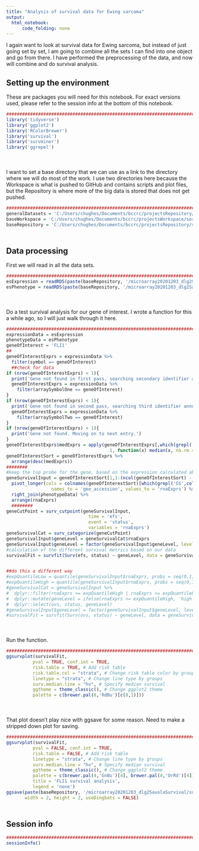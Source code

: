 ```yaml
---
title: "Analysis of survival data for Ewing sarcoma"
output:
  html_notebook:
      code_folding: none
---
```


I again want to look at survival data for Ewing sarcoma, but instead of just going set by set, I am going to combine all the sets I can find into one object and go from there. I have performed the preprocessing of the data, and now will combine and do survival analysis.

## Setting up the environment

These are packages you will need for this notebook. For exact versions used, please refer to the session info at the bottom of this notebook.

```r
##########################################################################################
library('tidyverse')
library('ggplot2')
library('RColorBrewer')
library('survival')
library('survminer')
library('ggrepel')
```

<div style="margin-bottom:50px;"></div>

I want to set a base directory that we can use as a link to the directory where we will do most of the work. I use two directories here because the Workspace is what is pushed to GitHub and contains scripts and plot files, but the Repository is where more of the big data is stored that does not get pushed.

```r
##########################################################################################
generalDatasets = 'C:/Users/chughes/Documents/bccrc/projectsRepository/generalDatasets'
baseWorkspace = 'C:/Users/chughes/Documents/bccrc/projectsWorkspace/sorensenLab/relatedToDlg2'
baseRepository = 'C:/Users/chughes/Documents/bccrc/projectsRepository/sorensenLab/relatedToDlg2'
```

<div style="margin-bottom:50px;"></div>

## Data processing

First we will read in all the data sets.

```r
##########################################################################################
esExpression = readRDS(paste(baseRepository, '/microarray20201203_dlg2SavolaSurvival/dataset_savolaExpression.rds', sep = ''))
esPhenotype = readRDS(paste(baseRepository, '/microarray20201203_dlg2SavolaSurvival/dataset_savolaPhenotype.rds', sep = ''))
```

<div style="margin-bottom:50px;"></div>


<div style="margin-bottom:50px;"></div>

Do a test survival analysis for our gene of interest. I wrote a function for this a while ago, so I will just walk through it here.

```r
##########################################################################################
expressionData = esExpression
phenotypeData = esPhenotype
geneOfInterest = 'FLI1'
##
geneOfInterestExprs = expressionData %>%
  filter(symbol == geneOfInterest)
  ##check for data
if (nrow(geneOfInterestExprs) < 1){
  print('Gene not found in first pass, searching secondary identifier annotation.')
  geneOfInterestExprs = expressionData %>%
    filter(arraySymbolOne == geneOfInterest)
}
if (nrow(geneOfInterestExprs) < 1){
  print('Gene not found in second pass, searching third identifier annotation.')
  geneOfInterestExprs = expressionData %>%
    filter(arraySymbolTwo == geneOfInterest)
}
if (nrow(geneOfInterestExprs) < 1){
  print('Gene not found. Moving on to next entry.')
}
geneOfInterestExprs$medExprs = apply(geneOfInterestExprs[,which(grepl('GS',colnames(geneOfInterestExprs)))[1]:ncol(geneOfInterestExprs)], 
                                       1, function(x) median(x, na.rm = TRUE))
geneOfInterestSort = geneOfInterestExprs %>%
  arrange(desc(medExprs))
########
#keep the top probe for the gene, based on the expression calculated above
geneSurvivalInput = geneOfInterestSort[1,1:(ncol(geneOfInterestSort) - 1)] %>%
  pivot_longer(cols = colnames(geneOfInterestSort)[which(grepl('GS',colnames(geneOfInterestSort)))[1]]:colnames(geneOfInterestSort)[(ncol(geneOfInterestSort) - 1)], 
                 names_to = 'geo_accession', values_to = 'rnaExprs') %>%
  right_join(phenotypeData) %>%
  arrange(rnaExprs)
  ########
geneCutPoint = surv_cutpoint(geneSurvivalInput,
                               time = 'efs',
                               event = 'status',
                               variables = 'rnaExprs')
geneSurvivalCat = surv_categorize(geneCutPoint)
geneSurvivalInput$geneLevel = geneSurvivalCat$rnaExprs
geneSurvivalInput$geneLevel = factor(geneSurvivalInput$geneLevel, levels = c('low','high'))
#calculation of the different survival metrics based on our data
survivalFit = survfit(Surv(efs, status) ~ geneLevel, data = geneSurvivalInput)


##do this a different way
#expQuantileLow = quantile(geneSurvivalInput$rnaExprs, probs = seq(0,1,0.1))[3]
#expQuantileHigh = quantile(geneSurvivalInput$rnaExprs, probs = seq(0,1,0.1))[9]
#geneSurvivalCat = geneSurvivalInput %>%
#  dplyr::filter(rnaExprs >= expQuantileHigh | rnaExprs <= expQuantileLow) %>%
#  dplyr::mutate(geneLevel = ifelse(rnaExprs >= expQuantileHigh, 'high', 'low')) %>%
#  dplyr::select(ovs, status, geneLevel)
#geneSurvivalInput$geneLevel = factor(geneSurvivalInput$geneLevel, levels = c('low','high'))
#survivalFit = survfit(Surv(ovs, status) ~ geneLevel, data = geneSurvivalCat)
```

<div style="margin-bottom:50px;"></div>

Run the function.

```r
##########################################################################################
ggsurvplot(survivalFit,
          pval = TRUE, conf.int = TRUE,
          risk.table = TRUE, # Add risk table
          risk.table.col = "strata", # Change risk table color by groups
          linetype = "strata", # Change line type by groups
          surv.median.line = "hv", # Specify median survival
          ggtheme = theme_classic(), # Change ggplot2 theme
          palette = c(brewer.pal(8,'RdBu')[c(8,1)]))
```

<div style="margin-bottom:50px;"></div>

That plot doesn't play nice with ggsave for some reason. Need to make a stripped down plot for saving.

```r
##########################################################################################
ggsurvplot(survivalFit,
          pval = FALSE, conf.int = TRUE,
          risk.table = FALSE, # Add risk table
          linetype = "strata", # Change line type by groups
          surv.median.line = "hv", # Specify median survival
          ggtheme = theme_classic(), # Change ggplot2 theme
          palette = c(brewer.pal(4,'GnBu')[4], brewer.pal(4,'OrRd')[4]),
          title = 'FLI1 survival analysis',
          legend = 'none')
ggsave(paste(baseRepository, '/microarray20201203_dlg2SavolaSurvival/survival_fli1SurvivalSavola.pdf', sep = ''), 
       width = 2, height = 2, useDingbats = FALSE)
```

<div style="margin-bottom:50px;"></div>

## Session info

```r
##########################################################################################
sessionInfo()
```